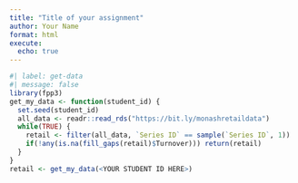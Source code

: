 ```yaml
---
title: "Title of your assignment"
author: Your Name
format: html
execute:
  echo: true
---
```


```r
#| label: get-data
#| message: false
library(fpp3)
get_my_data <- function(student_id) {
  set.seed(student_id)
  all_data <- readr::read_rds("https://bit.ly/monashretaildata")
  while(TRUE) {
    retail <- filter(all_data, `Series ID` == sample(`Series ID`, 1))
    if(!any(is.na(fill_gaps(retail)$Turnover))) return(retail)
  }
}
retail <- get_my_data(<YOUR STUDENT ID HERE>)
```
